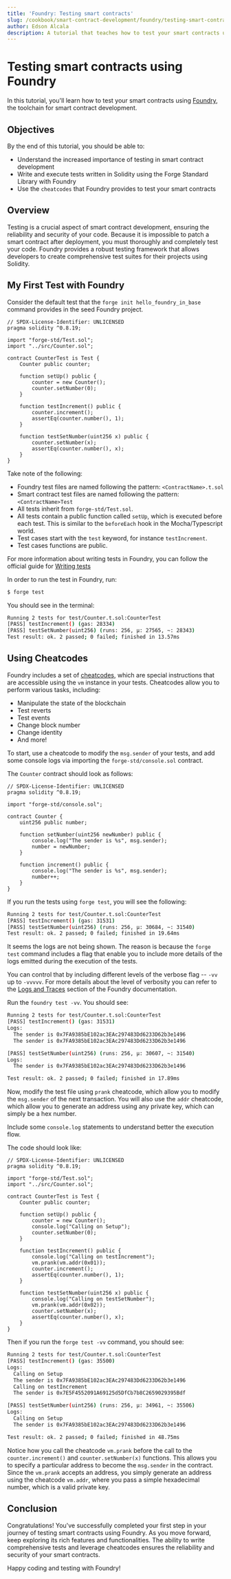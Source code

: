 ```yaml
---
title: 'Foundry: Testing smart contracts'
slug: /cookbook/smart-contract-development/foundry/testing-smart-contracts
author: Edson Alcala
description: A tutorial that teaches how to test your smart contracts using Foundry.
---
```


# Testing smart contracts using Foundry

In this tutorial, you'll learn how to test your smart contracts using [Foundry], the toolchain for smart contract development.

## Objectives

By the end of this tutorial, you should be able to:

- Understand the increased importance of testing in smart contract development
- Write and execute tests written in Solidity using the Forge Standard Library with Foundry
- Use the `cheatcodes` that Foundry provides to test your smart contracts

## Overview

Testing is a crucial aspect of smart contract development, ensuring the reliability and security of your code. Because it is impossible to patch a smart contract after deployment, you must thoroughly and completely test your code. Foundry provides a robust testing framework that allows developers to create comprehensive test suites for their projects using Solidity.

## My First Test with Foundry

Consider the default test that the `forge init hello_foundry_in_base` command provides in the seed Foundry project.

```solidity
// SPDX-License-Identifier: UNLICENSED
pragma solidity ^0.8.19;

import "forge-std/Test.sol";
import "../src/Counter.sol";

contract CounterTest is Test {
    Counter public counter;

    function setUp() public {
        counter = new Counter();
        counter.setNumber(0);
    }

    function testIncrement() public {
        counter.increment();
        assertEq(counter.number(), 1);
    }

    function testSetNumber(uint256 x) public {
        counter.setNumber(x);
        assertEq(counter.number(), x);
    }
}
```

Take note of the following:

- Foundry test files are named following the pattern: `<ContractName>.t.sol`
- Smart contract test files are named following the pattern: `<ContractName>Test`
- All tests inherit from `forge-std/Test.sol`.
- All tests contain a public function called `setUp`, which is executed before each test. This is similar to the `beforeEach` hook in the Mocha/Typescript world.
- Test cases start with the `test` keyword, for instance `testIncrement`.
- Test cases functions are public.

For more information about writing tests in Foundry, you can follow the official guide for [Writing tests]

In order to run the test in Foundry, run:

```bash
$ forge test
```

You should see in the terminal:

```bash
Running 2 tests for test/Counter.t.sol:CounterTest
[PASS] testIncrement() (gas: 28334)
[PASS] testSetNumber(uint256) (runs: 256, μ: 27565, ~: 28343)
Test result: ok. 2 passed; 0 failed; finished in 13.57ms
```

## Using Cheatcodes

Foundry includes a set of [cheatcodes], which are special instructions that are accessible using the `vm` instance in your tests. Cheatcodes allow you to perform various tasks, including:

- Manipulate the state of the blockchain
- Test reverts
- Test events
- Change block number
- Change identity
- And more!

To start, use a cheatcode to modify the `msg.sender` of your tests, and add some console logs via importing the `forge-std/console.sol` contract.

The `Counter` contract should look as follows:

```solidity
// SPDX-License-Identifier: UNLICENSED
pragma solidity ^0.8.19;

import "forge-std/console.sol";

contract Counter {
    uint256 public number;

    function setNumber(uint256 newNumber) public {
        console.log("The sender is %s", msg.sender);
        number = newNumber;
    }

    function increment() public {
        console.log("The sender is %s", msg.sender);
        number++;
    }
}
```

If you run the tests using `forge test`, you will see the following:

```bash
Running 2 tests for test/Counter.t.sol:CounterTest
[PASS] testIncrement() (gas: 31531)
[PASS] testSetNumber(uint256) (runs: 256, μ: 30684, ~: 31540)
Test result: ok. 2 passed; 0 failed; finished in 19.64ms
```

It seems the logs are not being shown. The reason is because the `forge test` command includes a flag that enable you to include more details of the logs emitted during the execution of the tests.

You can control that by including different levels of the verbose flag -- `-vv` up to `-vvvvv`. For more details about the level of verbosity you can refer to the [Logs and Traces] section of the Foundry documentation.

Run the `foundry test -vv`. You should see:

```bash
Running 2 tests for test/Counter.t.sol:CounterTest
[PASS] testIncrement() (gas: 31531)
Logs:
  The sender is 0x7FA9385bE102ac3EAc297483Dd6233D62b3e1496
  The sender is 0x7FA9385bE102ac3EAc297483Dd6233D62b3e1496

[PASS] testSetNumber(uint256) (runs: 256, μ: 30607, ~: 31540)
Logs:
  The sender is 0x7FA9385bE102ac3EAc297483Dd6233D62b3e1496

Test result: ok. 2 passed; 0 failed; finished in 17.89ms
```

Now, modify the test file using `prank` cheatcode, which allow you to modify the `msg.sender` of the next transaction. You will also use the `addr` cheatcode, which allow you to generate an address using any private key, which can simply be a hex number.

Include some `console.log` statements to understand better the execution flow.

The code should look like:

```solidity
// SPDX-License-Identifier: UNLICENSED
pragma solidity ^0.8.19;

import "forge-std/Test.sol";
import "../src/Counter.sol";

contract CounterTest is Test {
    Counter public counter;

    function setUp() public {
        counter = new Counter();
        console.log("Calling on Setup");
        counter.setNumber(0);
    }

    function testIncrement() public {
        console.log("Calling on testIncrement");
        vm.prank(vm.addr(0x01));
        counter.increment();
        assertEq(counter.number(), 1);
    }

    function testSetNumber(uint256 x) public {
        console.log("Calling on testSetNumber");
        vm.prank(vm.addr(0x02));
        counter.setNumber(x);
        assertEq(counter.number(), x);
    }
}
```

Then if you run the `forge test -vv` command, you should see:

```bash
Running 2 tests for test/Counter.t.sol:CounterTest
[PASS] testIncrement() (gas: 35500)
Logs:
  Calling on Setup
  The sender is 0x7FA9385bE102ac3EAc297483Dd6233D62b3e1496
  Calling on testIncrement
  The sender is 0x7E5F4552091A69125d5DfCb7b8C2659029395Bdf

[PASS] testSetNumber(uint256) (runs: 256, μ: 34961, ~: 35506)
Logs:
  Calling on Setup
  The sender is 0x7FA9385bE102ac3EAc297483Dd6233D62b3e1496

Test result: ok. 2 passed; 0 failed; finished in 48.75ms
```

Notice how you call the cheatcode `vm.prank` before the call to the `counter.increment()` and `counter.setNumber(x)` functions. This allows you to specify a particular address to become the `msg.sender` in the contract. Since the `vm.prank` accepts an address, you simply generate an address using the cheatcode `vm.addr`, where you pass a simple hexadecimal number, which is a valid private key.

## Conclusion

Congratulations! You've successfully completed your first step in your journey of testing smart contracts using Foundry. As you move forward, keep exploring its rich features and functionalities. The ability to write comprehensive tests and leverage cheatcodes ensures the reliability and security of your smart contracts.

Happy coding and testing with Foundry!

[Foundry]: https://book.getfoundry.sh/
[Writing tests]: https://book.getfoundry.sh/forge/writing-tests
[cheatcodes]: https://book.getfoundry.sh/forge/cheatcodes
[Logs and Traces]: https://book.getfoundry.sh/forge/tests?highlight=vvv#logs-and-traces
